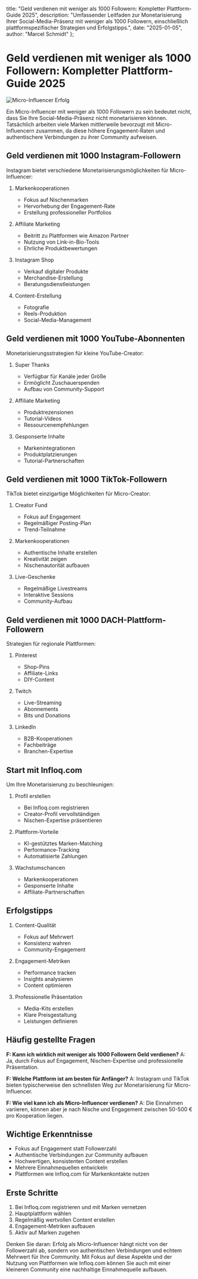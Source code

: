   title: "Geld verdienen mit weniger als 1000 Followern: Kompletter Plattform-Guide 2025",
  description: "Umfassender Leitfaden zur Monetarisierung Ihrer Social-Media-Präsenz mit weniger als 1000 Followern, einschließlich plattformspezifischer Strategien und Erfolgstipps.",
  date: "2025-01-05",
  author: "Marcel Schmidt"
};

# Geld verdienen mit weniger als 1000 Followern: Kompletter Plattform-Guide 2025

![Micro-Influencer Erfolg](/images/blog-posts/micro-influencer-guide-2025.jpeg)

Ein Micro-Influencer mit weniger als 1000 Followern zu sein bedeutet nicht, dass Sie Ihre Social-Media-Präsenz nicht monetarisieren können. Tatsächlich arbeiten viele Marken mittlerweile bevorzugt mit Micro-Influencern zusammen, da diese höhere Engagement-Raten und authentischere Verbindungen zu ihrer Community aufweisen.

## Geld verdienen mit 1000 Instagram-Followern

Instagram bietet verschiedene Monetarisierungsmöglichkeiten für Micro-Influencer:

1. Markenkooperationen
   - Fokus auf Nischenmarken
   - Hervorhebung der Engagement-Rate
   - Erstellung professioneller Portfolios

2. Affiliate Marketing
   - Beitritt zu Plattformen wie Amazon Partner
   - Nutzung von Link-in-Bio-Tools
   - Ehrliche Produktbewertungen

3. Instagram Shop
   - Verkauf digitaler Produkte
   - Merchandise-Erstellung
   - Beratungsdienstleistungen

4. Content-Erstellung
   - Fotografie
   - Reels-Produktion
   - Social-Media-Management

## Geld verdienen mit 1000 YouTube-Abonnenten

Monetarisierungsstrategien für kleine YouTube-Creator:

1. Super Thanks
   - Verfügbar für Kanäle jeder Größe
   - Ermöglicht Zuschauerspenden
   - Aufbau von Community-Support

2. Affiliate Marketing
   - Produktrezensionen
   - Tutorial-Videos
   - Ressourcenempfehlungen

3. Gesponserte Inhalte
   - Markenintegrationen
   - Produktplatzierungen
   - Tutorial-Partnerschaften

## Geld verdienen mit 1000 TikTok-Followern

TikTok bietet einzigartige Möglichkeiten für Micro-Creator:

1. Creator Fund
   - Fokus auf Engagement
   - Regelmäßiger Posting-Plan
   - Trend-Teilnahme

2. Markenkooperationen
   - Authentische Inhalte erstellen
   - Kreativität zeigen
   - Nischenautorität aufbauen

3. Live-Geschenke
   - Regelmäßige Livestreams
   - Interaktive Sessions
   - Community-Aufbau

## Geld verdienen mit 1000 DACH-Plattform-Followern

Strategien für regionale Plattformen:

1. Pinterest
   - Shop-Pins
   - Affiliate-Links
   - DIY-Content

2. Twitch
   - Live-Streaming
   - Abonnements
   - Bits und Donations

3. LinkedIn
   - B2B-Kooperationen
   - Fachbeiträge
   - Branchen-Expertise

## Start mit Infloq.com

Um Ihre Monetarisierung zu beschleunigen:

1. Profil erstellen
   - Bei Infloq.com registrieren
   - Creator-Profil vervollständigen
   - Nischen-Expertise präsentieren

2. Plattform-Vorteile
   - KI-gestütztes Marken-Matching
   - Performance-Tracking
   - Automatisierte Zahlungen

3. Wachstumschancen
   - Markenkooperationen
   - Gesponserte Inhalte
   - Affiliate-Partnerschaften

## Erfolgstipps

1. Content-Qualität
   - Fokus auf Mehrwert
   - Konsistenz wahren
   - Community-Engagement

2. Engagement-Metriken
   - Performance tracken
   - Insights analysieren
   - Content optimieren

3. Professionelle Präsentation
   - Media-Kits erstellen
   - Klare Preisgestaltung
   - Leistungen definieren

## Häufig gestellte Fragen

**F: Kann ich wirklich mit weniger als 1000 Followern Geld verdienen?**
A: Ja, durch Fokus auf Engagement, Nischen-Expertise und professionelle Präsentation.

**F: Welche Plattform ist am besten für Anfänger?**
A: Instagram und TikTok bieten typischerweise den schnellsten Weg zur Monetarisierung für Micro-Influencer.

**F: Wie viel kann ich als Micro-Influencer verdienen?**
A: Die Einnahmen variieren, können aber je nach Nische und Engagement zwischen 50-500 € pro Kooperation liegen.

## Wichtige Erkenntnisse

- Fokus auf Engagement statt Followerzahl
- Authentische Verbindungen zur Community aufbauen
- Hochwertigen, konsistenten Content erstellen
- Mehrere Einnahmequellen entwickeln
- Plattformen wie Infloq.com für Markenkontakte nutzen

## Erste Schritte

1. Bei Infloq.com registrieren und mit Marken vernetzen
2. Hauptplattform wählen
3. Regelmäßig wertvollen Content erstellen
4. Engagement-Metriken aufbauen
5. Aktiv auf Marken zugehen

Denken Sie daran: Erfolg als Micro-Influencer hängt nicht von der Followerzahl ab, sondern von authentischen Verbindungen und echtem Mehrwert für Ihre Community. Mit Fokus auf diese Aspekte und der Nutzung von Plattformen wie Infloq.com können Sie auch mit einer kleineren Community eine nachhaltige Einnahmequelle aufbauen.